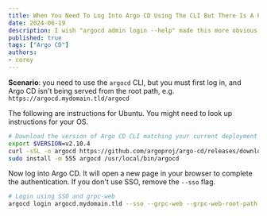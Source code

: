 ```yaml
---
title: When You Need To Log Into Argo CD Using The CLI But There Is A Path In The URL
date: 2024-06-19
description: I wish "argocd admin login --help" made this more obvious, the flag you're looking for is "--grpc-web-root-path"
published: true
tags: ["Argo CD"]
authors:
- corey
---
```


**Scenario**: you need to use the `argocd` CLI, but you must first log in, and Argo CD isn't being served from the root path, e.g. `https://argocd.mydomain.tld/argocd`


The following are instructions for Ubuntu. You might need to look up instructions for your OS.
```bash title="Install the argocd CLI"
# Download the version of Argo CD CLI matching your current deployment
export $VERSION=v2.10.4
curl -sSL -o argocd https://github.com/argoproj/argo-cd/releases/download/$VERSION/argocd-linux-amd64
sudo install -m 555 argocd /usr/local/bin/argocd
```

Now log into Argo CD. It will open a new page in your browser to complete the authentication. If you don't use SSO, remove the `--sso` flag.
```bash title="Log into argocd.domain.tld/argocd"
# Login using SSO and grpc-web
argocd login argocd.mydomain.tld --sso --grpc-web --grpc-web-root-path "/argocd"
```
